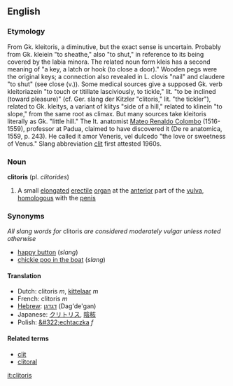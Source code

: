 == English ==
=== Etymology ===

From Gk. kleitoris, a diminutive, but the exact sense is uncertain. Probably from Gk. kleiein "to sheathe," also "to shut," in reference to its being covered by the labia minora. The related noun form kleis has a second meaning of "a key, a latch or hook (to close a door)." Wooden pegs were the original keys; a connection also revealed in L. clovis "nail" and claudere "to shut" (see close (v.)). Some medical sources give a supposed Gk. verb kleitoriazein "to touch or titillate lasciviously, to tickle," lit. "to be inclined (toward pleasure)" (cf. Ger. slang der Kitzler "clitoris," lit. "the tickler"), related to Gk. kleitys, a variant of klitys "side of a hill," related to klinein "to slope," from the same root as climax. But many sources take kleitoris literally as Gk. "little hill." The It. anatomist [[w:Mateo Renaldo Colombo|Mateo Renaldo Colombo]] (1516-1559), professor at Padua, claimed to have discovered it (De re anatomica, 1559, p. 243). He called it amor Veneris, vel dulcedo "the love or sweetness of Venus."  Slang abbreviation [[clit]] first attested 1960s.

===Noun===
'''clitoris''' (pl. ''clitorides'')
{{wikipedia}}
# A small [[elongate]]d [[erectile]] [[organ]] at the [[anterior]] part of the [[vulva]], [[homologous]] with the [[penis]]


===Synonyms===
''All slang words for'' clitoris ''are considered moderately vulgar unless noted otherwise''

*[[happy button]] (''slang'')
*[[chickie poo in the boat]] (''slang'')


====Translation====
*Dutch: clitoris ''m'', [[kittelaar]] ''m''
*French: clitoris ''m''
*[[Hebrew]]: [[דגדגן]] (Dag'de'gan)
*Japanese: [[クリトリス]], [[陰核]]
*Polish: [[&#322;echtaczka]] ''f''

====Related terms====
*[[clit]]
*[[clitoral]]

[[it:clitoris]]
